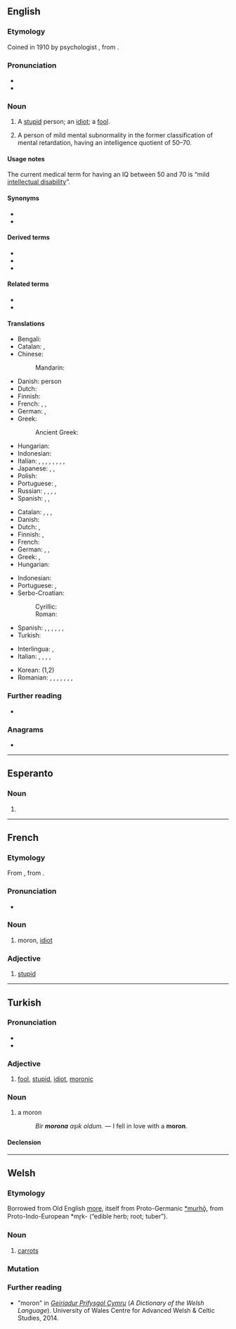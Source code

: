 {{also|Moron|mörön|Mörön|Moroń}}
==English==

===Etymology===
Coined in 1910 by psychologist {{w|Henry H. Goddard}}, from {{der|en|grc|μωρός||foolish, dull}}.

===Pronunciation===
* {{IPA|en|/ˈmɔːɹɒn/}}
* {{rhymes|en|ɔːɹɒn}}

===Noun===
{{en-noun}}

# {{lb|en|informal|derogatory}} A [[stupid]] person; an [[idiot]]; a [[fool]].
# {{lb|en|dated|originally}} A person of mild mental subnormality in the former classification of mental retardation, having an intelligence quotient of 50–70.
#: {{syn|en|feeble-minded}}

====Usage notes====
The current medical term for having an IQ between 50 and 70 is “mild [[intellectual disability]]”.

====Synonyms====
* {{l|en|Thesaurus:fool}}
* {{l|en|Thesaurus:idiot}}

====Derived terms====
* {{l|en|Baltimoron}}
* {{l|en|moronic}}
* {{l|en|moronism}}

====Related terms====
* {{l|en|oxymoron}}
* {{l|en|sophomore}}

====Translations====
{{trans-top|person of borderline intelligence}}
* Bengali: {{t|bn|বোকা}}
* Catalan: {{t+|ca|imbècil|m|f}}, {{t|ca|retardat}}
* Chinese:
*: Mandarin: {{t+|cmn|白痴|tr=báichī}}
* Danish: {{t+|da|debil}} person
* Dutch: {{t+|nl|debiel}}
* Finnish: {{t|fi|[[lievästi]] [[kehitysvammainen]]}}
* French: {{t+|fr|attardé}}, {{t+|fr|crétin|m}}, {{t+|fr|demeuré|m}}
* German: {{t+|de|Schwachsinniger|m}}, {{t+|de|Schwachkopf|m}}
* Greek: {{t+|el|καθυστερημένος}}
*: Ancient Greek: {{t|grc|βλάξ|m}}
{{trans-mid}}
* Hungarian: {{t+|hu|gyengeelméjű}}
* Indonesian: {{t|id|bahlul}} {{t+|id|bego}}
* Italian: {{t+|it|imbecille|m}}, {{t+|it|cretino|m}}, {{t+|it|stupido|m}}, {{t+|it|deficiente|m}}, {{t+|it|babbeo|m}}, {{t+|it|idiota|m}}, {{t+|it|ritardato|m}}, {{t+|it|mongoloide|m}}, {{t|it|squasimodeo|m}}
* Japanese: {{t|ja|低能者|tr=ていのうしゃ, teinōsha}}, {{t+|ja|間抜け|tr=まぬけ, manuke}}, {{t|ja|頓痴気|tr=とんちき, tonchiki}}
* Polish: {{t+|pl|debil|m}}
* Portuguese: {{t+|pt|retardado}}, {{t+|pt|débil mental}}
* Russian: {{t+|ru|деби́л|m}}, {{t+|ru|приду́рок|m}}, {{t+|ru|крети́н|m}}, {{t+|ru|отморо́зок|m}}, {{t+|ru|моро́н|m}} {{qualifier|rare}}
* Spanish: {{t+|es|retrasado|m}}, {{t+|es|retrasada|f}}, {{t+|es|morón}} {{qualifier|Panamá, Puerto Rico}}
{{trans-bottom}}

{{trans-top|person who makes uncool attempts to impress others}}
* Catalan: {{t+|ca|imbècil|m|f}}, {{t+|ca|subnormal|m|f}}, {{t|ca|retardat}}, {{t+|ca|idiota|m|f}}
* Danish: {{t|da|tåbe|c}}
* Dutch: {{t|nl|mogool}}, {{t+|nl|mongol}}
* Finnish: {{t+|fi|hölmö}}, {{t+|fi|tollo}}
* French: {{t+|fr|andouille|f}}
* German: {{t+|de|Schwachkopf|m}}, {{t+|de|Trottel|m}}, {{t+|de|Depp|m}}
* Greek: {{t+|el|βλαμμένος}}, {{t+|el|κρετίνος|m}}
* Hungarian: {{t+|hu|hülye}}
{{trans-mid}}
* Indonesian: {{t+|id|sontoloyo}}
* Portuguese: {{t+|pt|babaca}}, {{t+|pt|otário}}
* Serbo-Croatian:
*: Cyrillic: {{t|sh|буда̀ла|f}}
*: Roman: {{t+|sh|budàla|f}}
* Spanish: {{t+|es|subnormal|m|f}}, {{t+|es|retrasado|m}}, {{t+|es|retardado|m}}, {{t|es|débil mental|m|f}}, {{t+|es|imbécil|m|f}}, {{t+|es|idiota|m|f}}, {{t+|es|baboso|m}}
* Turkish: {{t+|tr|moron}}
{{trans-bottom}}

{{trans-see|idiot}}

{{checktrans-top}}
* Interlingua: {{t-check|ia|imbecille}}, {{t-check|ia|idiota}}
* Italian: {{t+check|it|cretino|m}}, {{t+check|it|deficiente|m}}, {{t+check|it|idiota|m}}, {{t+check|it|imbecille|m}}, {{t+check|it|stupido|m}}
{{trans-mid}}
* Korean: {{t+check|ko|바보}} (1,2)
* Romanian: {{t-check|ro|retardat|m}}, {{t-check|ro|retardată|f}}, {{t+check|ro|tâmpit|m}}, {{t-check|ro|tâmpită|f}}, {{t+check|ro|imbecil|m}}, {{t+check|ro|imbecilă|f}}, {{t+check|ro|idiot|m}}, {{t+check|ro|idioată|f}}
{{trans-bottom}}

===Further reading===
* {{pedia|Moron (psychology)}}

===Anagrams===
* {{anagrams|en|a=mnoor|Monro|normo-}}

----

==Esperanto==

===Noun===
{{eo-head}}

# {{eo-form of|mor|on}}

----

==French==

===Etymology===
From {{bor|fr|en|-}}, from {{der|fr|grc|μωρός|t=foolish, dull}}.

===Pronunciation===
* {{fr-IPA}}

===Noun===
{{fr-noun|m|f=moronne}}

# {{lb|fr|Québec}} moron, [[idiot]]

===Adjective===
{{fr-adj}}

# {{lb|fr|Québec|informal}} [[stupid]]
#: {{ux|fr|Que t'es '''moron''', toi !|Gosh, you're '''stupid'''!|inline=1}}

----

==Turkish==

===Pronunciation===
* {{IPA|tr|[moɾˈon]}}
* {{hyphenation|tr|mo|ron}}

===Adjective===
{{tr-adj}}

# [[fool]], [[stupid]], [[idiot]], [[moronic]]

===Noun===
{{tr-noun|u|lar}}

# a moron
#: ''Bir '''morona''' aşık oldum.'' — I fell in love with a '''moron'''.

====Declension====
{{tr-infl-noun-c|o}}

----

==Welsh==

===Etymology===
Borrowed from Old English [[more#Old_English|more]], itself from Proto-Germanic [[Reconstruction:Proto-Germanic/murhǭ|*murhǭ]], from Proto-Indo-European *mr̥k- (“edible herb; root; tuber”).

===Noun===
{{cy-noun/new|f-p|moronen}}

# [[carrot]]s

===Mutation===
{{cy-mut-auto}}

===Further reading===
* "moron" in ''[http://welsh-dictionary.ac.uk/gpc/gpc.html Geiriadur Prifysgol Cymru]'' (''A Dictionary of the Welsh Language''). University of Wales Centre for Advanced Welsh & Celtic Studies, 2014.

{{topics|cy|Vegetables}}